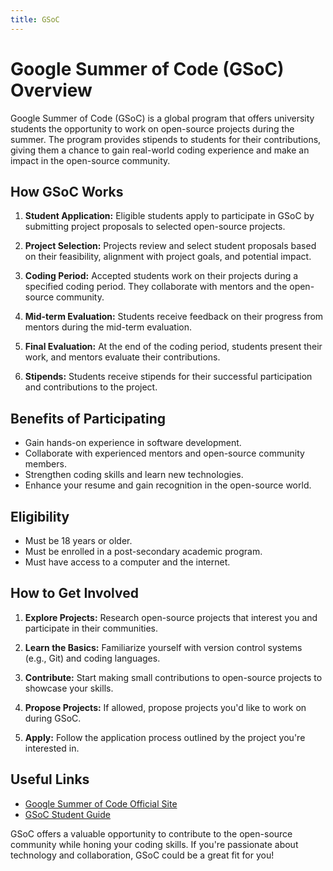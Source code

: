 ```yaml
---
title: GSoC
---
```

# Google Summer of Code (GSoC) Overview

Google Summer of Code (GSoC) is a global program that offers university students the opportunity to work on open-source projects during the summer. The program provides stipends to students for their contributions, giving them a chance to gain real-world coding experience and make an impact in the open-source community.

## How GSoC Works

1. **Student Application:** Eligible students apply to participate in GSoC by submitting project proposals to selected open-source projects.

2. **Project Selection:** Projects review and select student proposals based on their feasibility, alignment with project goals, and potential impact.

3. **Coding Period:** Accepted students work on their projects during a specified coding period. They collaborate with mentors and the open-source community.

4. **Mid-term Evaluation:** Students receive feedback on their progress from mentors during the mid-term evaluation.

5. **Final Evaluation:** At the end of the coding period, students present their work, and mentors evaluate their contributions.

6. **Stipends:** Students receive stipends for their successful participation and contributions to the project.

## Benefits of Participating

- Gain hands-on experience in software development.
- Collaborate with experienced mentors and open-source community members.
- Strengthen coding skills and learn new technologies.
- Enhance your resume and gain recognition in the open-source world.

## Eligibility

- Must be 18 years or older.
- Must be enrolled in a post-secondary academic program.
- Must have access to a computer and the internet.

## How to Get Involved

1. **Explore Projects:** Research open-source projects that interest you and participate in their communities.

2. **Learn the Basics:** Familiarize yourself with version control systems (e.g., Git) and coding languages.

3. **Contribute:** Start making small contributions to open-source projects to showcase your skills.

4. **Propose Projects:** If allowed, propose projects you'd like to work on during GSoC.

5. **Apply:** Follow the application process outlined by the project you're interested in.

## Useful Links

- [Google Summer of Code Official Site](https://summerofcode.withgoogle.com/)
- [GSoC Student Guide](https://google.github.io/gsocguides/student/)

GSoC offers a valuable opportunity to contribute to the open-source community while honing your coding skills. If you're passionate about technology and collaboration, GSoC could be a great fit for you!
